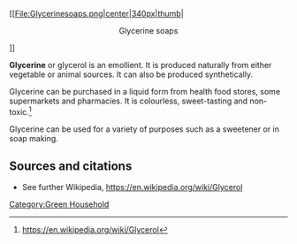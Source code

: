[[File:Glycerinesoaps.png|center|340px|thumb|<center>Glycerine soaps</center>]]

'''Glycerine''' or glycerol is an emollient. It is produced naturally from either vegetable or animal sources. It can also be produced synthetically.

Glycerine can be purchased in a liquid form from health food stores, some supermarkets and pharmacies. It is colourless, sweet-tasting and non-toxic.<ref name="WP">https://en.wikipedia.org/wiki/Glycerol</ref>

Glycerine can be used for a variety of purposes such as a sweetener or in soap making. 

== Sources and citations ==
{{reflist}}

*See further Wikipedia, https://en.wikipedia.org/wiki/Glycerol

{{stub}}

[[Category:Green Household]]